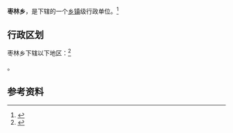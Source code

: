{{中国乡级行政区|14/11/02/201/000}}

'''枣林乡'''，是{{PRC admin/fullname|14/11/02/201/000|3}}下辖的一个[[乡镇|乡镇]]级行政单位。<ref>{{PRC admin/ref sgc|{{PRC admin/parent|14/11/02/201/000}}}}</ref>

== 行政区划 ==

枣林乡下辖以下地区：<ref>{{PRC admin/ref sgc|14/11/02/201/000}}</ref>

{{PRC admin/children|14/11/02/201/000}}。

== 参考资料 ==

{{reflist}}

{{行政区划小作品}}
{{PRC admin/navcat|14/11/02/201/000}}